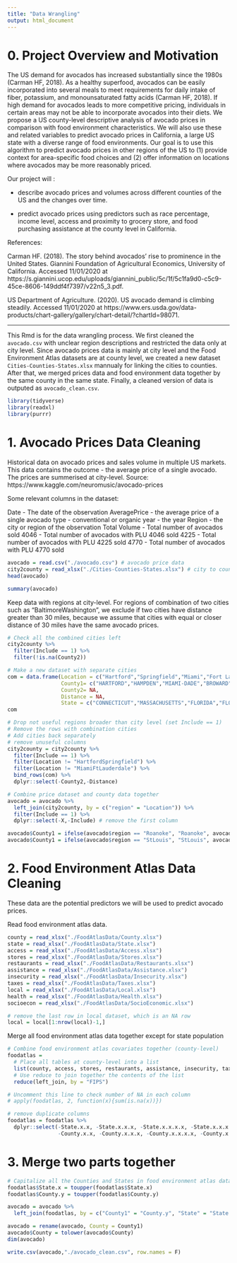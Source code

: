 ```yaml
---
title: "Data Wrangling"
output: html_document
---
```


# 0. Project Overview and Motivation

The US demand for avocados has increased substantially since the 1980s (Carman HF, 2018). As a healthy superfood, avocados can be easily incorporated into several meals to meet requirements for daily intake of fiber, potassium, and monounsaturated fatty acids (Carman HF, 2018). If high demand for avocados leads to more competitive pricing, individuals in certain areas may not be able to incorporate avocados into their diets. We propose a US county-level descriptive analysis of avocado prices in comparison with food environment characteristics. 
We will also use these and related variables to predict avocado prices in California, a large US state with a diverse range of food environments. Our goal is to use this algorithm to predict avocado prices in other regions of the US to (1) provide context for area-specific food choices and (2) offer information on locations where avocados may be more reasonably priced.

Our project will :

- describe avocado prices and volumes across different counties of the US and the changes over time.

- predict avocado prices using predictors such as race percentage, income level, access and proximity to grocery store, and food purchasing assistance at the county level in California.

References:

Carman HF. (2018). The story behind avocados’ rise to prominence in the United States. Giannini Foundation of Agricultural Economics, University of California. Accessed 11/01/2020 at https://s.giannini.ucop.edu/uploads/giannini_public/5c/1f/5c1fa9d0-c5c9-45ce-8606-149ddf4f7397/v22n5_3.pdf.

US Department of Agriculture. (2020). US avocado demand is climbing steadily. Accessed 11/01/2020 at https://www.ers.usda.gov/data-products/chart-gallery/gallery/chart-detail/?chartId=98071.

---------------------

This Rmd is for the data wrangling process. We first cleaned the `avocado.csv` with unclear region descriptions and restricted the data only at city level. Since avocado prices data is mainly at city level and the Food Environment Atlas datasets are at county level, we created a new dataset `Cities-Counties-States.xlsx` mannualy for linking the cities to counties. After that, we merged prices data and food environment data together by the same county in the same state. Finally, a cleaned version of data is outputed as `avocado_clean.csv`.


```r
library(tidyverse)
library(readxl)
library(purrr)
```

# 1. Avocado Prices Data Cleaning
Historical data on avocado prices and sales volume in multiple US markets.
This data contains the outcome - the average price of a single avocado. The prices are summerised at city-level.
Source: https://www.kaggle.com/neuromusic/avocado-prices

Some relevant columns in the dataset:

Date - The date of the observation
AveragePrice - the average price of a single avocado
type - conventional or organic
year - the year
Region - the city or region of the observation
Total Volume - Total number of avocados sold
4046 - Total number of avocados with PLU 4046 sold
4225 - Total number of avocados with PLU 4225 sold
4770 - Total number of avocados with PLU 4770 sold

```r
avocado = read.csv("./avocado.csv") # avocado price data
city2county = read_xlsx("./Cities-Counties-States.xlsx") # city to county mapping data
head(avocado)
```

```r
summary(avocado)
```

Keep data with regions at city-level. For regions of combination of two cities such as "BaltimoreWashington", we exclude if two cities have distance greater than 30 miles, because we assume that cities with equal or closer distance of 30 miles have the same avocado prices.
```r
# Check all the combined cities left
city2county %>% 
  filter(Include == 1) %>%
  filter(!is.na(County2)) 

# Make a new dataset with separate cities
com = data.frame(Location = c("Hartford","Springfield","Miami","Fort Lauderdale"),
                 County1= c("HARTFORD","HAMPDEN","MIAMI-DADE","BROWARD"),
                 County2= NA,
                 Distance = NA,
                 State = c("CONNECTICUT","MASSACHUSETTS","FLORIDA","FLORIDA"))
com

# Drop not useful regions broader than city level (set Include == 1)
# Remove the rows with combination cities
# Add cities back separately
# remove unuseful columns
city2county = city2county %>%
  filter(Include == 1) %>%
  filter(Location != "HartfordSpringfield") %>%
  filter(Location != "MiamiFtLauderdale") %>%
  bind_rows(com) %>%
  dplyr::select(-County2,-Distance)

# Combine price dataset and county data together
avocado = avocado %>% 
  left_join(city2county, by = c("region" = "Location")) %>%
  filter(Include == 1) %>%
  dplyr::select(-X,-Include) # remove the first column

avocado$County1 = ifelse(avocado$region == "Roanoke", "Roanoke", avocado$County1 )
avocado$County1 = ifelse(avocado$region == "StLouis", "StLouis", avocado$County1 )
```

# 2. Food Environment Atlas Data Cleaning

These data are the potential predictors we will be used to predict avocado prices.

Read food environment atlas data. 
```r
county = read_xlsx("./FoodAtlasData/County.xlsx")
state = read_xlsx("./FoodAtlasData/State.xlsx")
access = read_xlsx("./FoodAtlasData/Access.xlsx")
stores = read_xlsx("./FoodAtlasData/Stores.xlsx")
restaurants = read_xlsx("./FoodAtlasData/Restaurants.xlsx")
assistance = read_xlsx("./FoodAtlasData/Assistance.xlsx")
insecurity = read_xlsx("./FoodAtlasData/Insecurity.xlsx")
taxes = read_xlsx("./FoodAtlasData/Taxes.xlsx")
local = read_xlsx("./FoodAtlasData/Local.xlsx")
health = read_xlsx("./FoodAtlasData/Health.xlsx")
socioecon = read_xlsx("./FoodAtlasData/SocioEconomic.xlsx")

# remove the last row in local dataset, which is an NA row 
local = local[1:nrow(local)-1,]
```

Merge all food environment atlas data together except for state population
```r
# Combine food environment atlas covariates together (county-level)
foodatlas = 
  # Place all tables at county-level into a list
  list(county, access, stores, restaurants, assistance, insecurity, taxes, local, health, socioecon) %>% 
  # Use reduce to join together the contents of the list
  reduce(left_join, by = "FIPS")

# Uncomment this line to check number of NA in each column
# apply(foodatlas, 2, function(x){sum(is.na(x))})

# remove duplicate columns
foodatlas = foodatlas %>% 
  dplyr::select(-State.x.x, -State.x.x.x, -State.x.x.x.x, -State.x.x.x.x.x, -State.y, -State.y.y, -State.y.y.y, -State.y.y.y.y, -State.y.y.y.y.y,
                -County.x.x, -County.x.x.x, -County.x.x.x.x, -County.x.x.x.x.x, -County.x, -County.y.y, -County.y.y.y, -County.y.y.y.y, -County.y.y.y.y.y)
```

# 3. Merge two parts together
```r
# Capitalize all the Counties and States in food environment atlas data
foodatlas$State.x = toupper(foodatlas$State.x)
foodatlas$County.y = toupper(foodatlas$County.y)

avocado = avocado %>%
  left_join(foodatlas, by = c("County1" = "County.y", "State" = "State.x"))

avocado = rename(avocado, County = County1)
avocado$County = tolower(avocado$County)
dim(avocado)
```

```r
write.csv(avocado,"./avocado_clean.csv", row.names = F)
```






